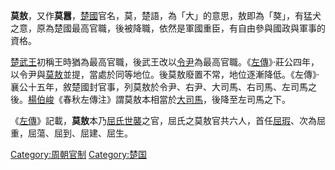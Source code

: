 {{unreferenced|time=2013-11-23T14:55:15+00:00}}
'''莫敖'''，又作'''莫囂'''，[[楚國|楚國]]官名，莫，楚語，為「大」的意思，敖即為「獒」，有猛犬之意，原為楚國最高官職，後被降職，依然是軍國重臣，有自由參與國政與軍事的資格。

[[楚武王|楚武王]]初稱王時猶為最高官職，後武王改以[[令尹|令尹]]為最高官職。《[[左傳|左傳]]》‧莊公四年，以令尹與[[莫敖|莫敖]]並提，當處於同等地位。後莫敖廢置不常，地位逐漸降低。《左傳》‧襄公十五年，敘楚國封官事，列莫敖於令尹、右尹、大司馬、右司馬、左司馬之後。[[楊伯峻|楊伯峻]]《春秋左傳注》謂莫敖本相當於[[大司馬|大司馬]]，後降至左司馬之下。

《[[左傳|左傳]]》記載，'''莫敖'''本乃[[屈氏|屈氏]][[世襲|世襲]]之官，屈氏之莫敖官共六人，首任[[屈瑕|屈瑕]]、次為屈重，屈蕩、屈到、屈建、屈生。

[[Category:周朝官制|Category:周朝官制]]
[[Category:楚国|Category:楚国]]